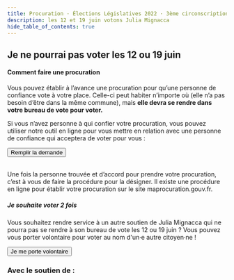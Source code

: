 ```yaml
---
title: Procuration · Élections Législatives 2022 · 3ème circonscription de l'Hérault
description: les 12 et 19 juin votons Julia Mignacca
hide_table_of_contents: true
---
```



## Je ne pourrai pas voter les 12 ou 19 juin

#### Comment faire une procuration

Vous pouvez établir à l’avance une procuration pour qu’une personne de confiance vote à votre place. Celle-ci peut habiter n’importe où (elle n’a pas besoin d’être dans la même commune), mais **elle devra se rendre dans votre bureau de vote pour voter.**

Si vous n’avez personne à qui confier votre procuration, vous pouvez utiliser notre outil en ligne pour vous mettre en relation avec une personne de confiance qui acceptera de voter pour vous :

<div className="btn-container">
  <Button
    as="a"
    href="https://actionpopulaire.fr/procuration/donner-ma-procuration/"
    target="_blank"
    variant="primary"
  >
    Remplir la demande
  </Button>
</div>
<br />

Une fois la personne trouvée et d’accord pour prendre votre procuration, c’est à vous de faire la procédure pour la désigner. Il existe une procédure en ligne pour établir votre procuration sur le site maprocuration.gouv.fr.

##### Je souhaite voter 2 fois

Vous souhaitez rendre service à un autre soutien de Julia Mignacca qui ne pourra pas se rendre à son bureau de vote les 12 ou 19 juin ? Vous pouvez vous porter volontaire pour voter au nom d'un·e autre citoyen·ne !

<div className="btn-container">
  <Button
    as="a"
    href="https://actionpopulaire.fr/procuration/prendre-une-procuration/"
    target="_blank"
    variant="secondary"
  >
    Je me porte volontaire
  </Button>
</div>

### Avec le soutien de :

<LogoSoup />
